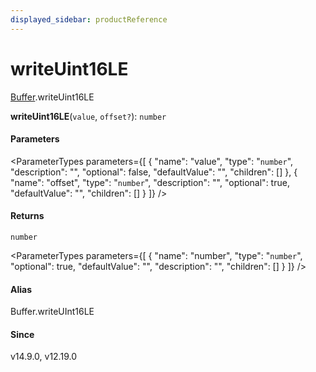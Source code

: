 ```yaml
---
displayed_sidebar: productReference
---
```



# writeUint16LE

[Buffer](../../interfaces/Buffer.mdx).writeUint16LE

**writeUint16LE**(`value`, `offset?`): `number`

#### Parameters

<ParameterTypes parameters={[
  {
    "name": "value",
    "type": "`number`",
    "description": "",
    "optional": false,
    "defaultValue": "",
    "children": []
  },
  {
    "name": "offset",
    "type": "`number`",
    "description": "",
    "optional": true,
    "defaultValue": "",
    "children": []
  }
]} />

#### Returns

`number`

<ParameterTypes parameters={[
  {
    "name": "number",
    "type": "`number`",
    "optional": true,
    "defaultValue": "",
    "description": "",
    "children": []
  }
]} />

#### Alias

Buffer.writeUInt16LE

#### Since

v14.9.0, v12.19.0
